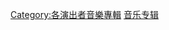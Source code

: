 {{catmore|查理·普斯}}

{{DEFAULTSORT:Puth, Charlie}}
{{Cat see also|查理·普斯歌曲}}

[[Category:各演出者音樂專輯|Category:各演出者音樂專輯]]
[[Category:查理·普斯|音乐专辑]]